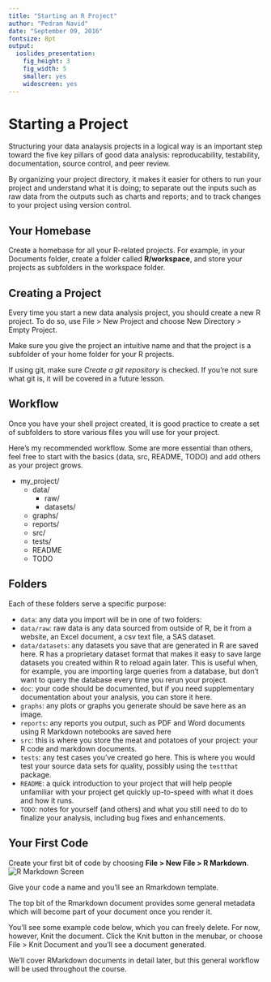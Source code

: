 ```yaml
---
title: "Starting an R Project"
author: "Pedram Navid"
date: "September 09, 2016"
fontsize: 8pt
output:
  ioslides_presentation:
    fig_height: 3
    fig_width: 5
    smaller: yes
    widescreen: yes
---
```


# Starting a Project

Structuring your data analaysis projects in a logical way is an important
step toward the five key pillars of good data analysis: reproducability, 
testability, documentation, source control, and peer review.

By organizing your project directory, it makes it easier for others to run your
project and understand what it is doing; to separate out the inputs such as raw
data from the outputs such as charts and reports; and to track changes to your
project using version control.

## Your Homebase

Create a homebase for all your R-related projects. For example, in your
Documents folder, create a folder called **R/workspace**, and store your
projects as subfolders in the workspace folder. 

## Creating a Project

Every time you start a new data analysis project, you should create a new
R project. To do so, use File > New Project and choose New Directory > 
Empty Project. 

Make sure you give the project an intuitive name and that the project is
a subfolder of your home folder for your R projects. 

If using git, make sure *Create a git repository* is checked. If you're not 
sure what git is, it will be covered in a future lesson.

## Workflow

Once you have your shell project created, it is good practice to create
a set of subfolders to store various files you will use for your project. 

Here's my recommended workflow. Some are more essential than others, feel
free to start with the basics (data, src, README, TODO) and add others as your
project grows.

* my_project/
    * data/
        * raw/
        * datasets/
    * graphs/
    * reports/
    * src/
    * tests/
    * README
    * TODO
    
## Folders

Each of these folders serve a specific purpose:

* `data`: any data you import will be in one of two folders:
* `data/raw`: raw data is any data sourced from outside of R, be it from a 
website, an Excel document, a csv text file, a SAS dataset. 
* `data/datasets`: any datasets you save that are generated in R are saved here. 
R has a proprietary dataset format that makes it easy to save large datasets
you created within R to reload again later. This is useful when, for example,
you are importing large queries from a database, but don't want to query
the database every time you rerun your project. 
* `doc`: your code should be documented, but if you need supplementary
documentation about your analysis, you can store it here. 
* `graphs`: any plots or graphs you generate should be save here as an image.
* `reports`: any reports you output, such as PDF and Word documents using
R Markdown notebooks are saved here
* `src`: this is where you store the meat and potatoes of your project: your R
code and markdown documents. 
* `tests`: any test cases you've created go here. This is where you would
test your source data sets for quality, possibly using the `testthat` package.
* `README`: a quick introduction to your project that will help people unfamiliar
with your project get quickly up-to-speed with what it does and how it runs.
* `TODO`: notes for yourself (and others) and what you still need to do to
finalize your analysis, including bug fixes and enhancements.

## Your First Code

Create your first bit of code by choosing **File > New File > R Markdown**. 
![R Markdown Screen](img/new_r_markdown.png)

Give your code a name and you'll see an Rmarkdown template. 

The top bit of the Rmarkdown document provides some general metadata 
which will become part of your document once you render it. 

You'll see some example code below, which you can freely delete. For now,
however, Knit the document. Click the Knit button in the menubar, or choose
File > Knit Document and you'll see a document generated. 

We'll cover RMarkdown documents in detail later, but this general workflow
will be used throughout the course. 


